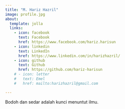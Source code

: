 ```yaml
---
title: "M. Hariz Hazril"
image: profile.jpg
about:
  template: jolla
  links:
    - icon: facebook
      text: Facebook
      href: https://www.facebook.com/hariz.harisun
    - icon: linkedin
      text: LinkedIn
      href: https://www.linkedin.com/in/harizhazril/
    - icon: github
      text: Github
      href: https://github.com/hariz-harisun
    # - icon: letter
    #   text: Emel
    #   href: mailto:harizhazril@gmail.com

---
```


Bodoh dan sedar adalah kunci menuntut ilmu.